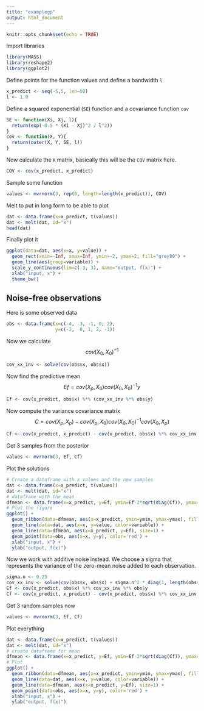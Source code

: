 ```yaml
---
title: "examplegp"
output: html_document
---
```


```r
knitr::opts_chunk$set(echo = TRUE)
```
Import libraries
```r
library(MASS)
library(reshape2)
library(ggplot2)
```

Define points for the function values and define a bandwidth `l`
```r
x_predict <- seq(-5,5, len=50)
l <- 1.0
```
Define a squared exponential (`SE`) function and a covariance function `cov`
```r
SE <- function(Xi, Xj, l){
  return(exp(-0.5 * (Xi - Xj)^2 / l^2))
}
cov <- function(X, Y){
  return(outer(X, Y, SE, l))
}
```
Now calculate the `K` matrix, basically this will be the `COV` matrix here. 
```r
COV <- cov(x_predict, x_predict)
```
Sample some function
```r
values <- mvrnorm(3, rep(0, length=length(x_predict)), COV)
```
Melt to put in long form to be able to plot
```r
dat <- data.frame(x=x_predict, t(values))
dat <- melt(dat, id="x")
head(dat)
```
Finally plot it
```r
ggplot(data=dat, aes(x=x, y=value)) +
  geom_rect(xmin=-Inf, xmax=Inf, ymin=-2, ymax=2, fill="grey80") + 
  geom_line(aes(group=variable)) + 
  scale_y_continuous(lim=c(-3, 3), name="output, f(x)") + 
  xlab("input, x") + 
  theme_bw()
```

## Noise-free observations
Here is some observed data
```r
obs <- data.frame(x=c(-4, -3, -1, 0, 2),
                  y=c(-2,  0, 1, 2, -1))
```
Now we calculate
$$
cov(X_0, X_0)^{-1}
$$
```r
cov_xx_inv <- solve(cov(obs$x, obs$x))
```
Now find the predictive mean
$$
Ef = cov(X_p, X_0)cov(X_0, X_0)^{-1}y
$$

```r
Ef <- cov(x_predict, obs$x) %*% (cov_xx_inv %*% obs$y)
```

Now compute the variance covariance matrix
$$
C = cov(X_p, X_p) - cov(X_p, X_0)cov(X_0, X_0)^{-1}cov(X_0, X_p)
$$
```r
Cf <- cov(x_predict, x_predict) - cov(x_predict, obs$x) %*% cov_xx_inv %*% cov(obs$x, x_predict)
```

Get $3$ samples from the posterior
```r
values <- mvrnorm(3, Ef, Cf)
```


Plot the solutions
```r
# Create a dataframe with x values and the new samples
dat <- data.frame(x=x_predict, t(values))
dat <- melt(dat, id="x")
# dataframe with the mean
dfmean <- data.frame(x=x_predict, y=Ef, ymin=Ef-2*sqrt(diag(Cf)), ymax=Ef+2*sqrt(diag(Cf)))
# Plot the figure
ggplot() + 
  geom_ribbon(data=dfmean, aes(x=x_predict, ymin=ymin, ymax=ymax), fill="grey80") +
  geom_line(data=dat, aes(x=x, y=value, color=variable)) + 
  geom_line(data=dfmean, aes(x=x_predict, y=Ef), size=1) + 
  geom_point(data=obs, aes(x=x, y=y), color='red') + 
  xlab("input, x") + 
  ylab("output, f(x)")
```


Now we work with additive noise instead. We choose a sigma that represents the variance of the zero-mean noise added to each observation.

```r
sigma.n <- 0.25
cov_xx_inv <- solve(cov(obs$x, obs$x) + sigma.n^2 * diag(1, length(obs$x)))
Ef <- cov(x_predict, obs$x) %*% cov_xx_inv %*% obs$y
Cf <- cov(x_predict, x_predict) - cov(x_predict, obs$x) %*% cov_xx_inv %*% cov(obs$x, x_predict)
```

Get $3$ random samples now

```r
values <- mvrnorm(3, Ef, Cf)
```

Plot everything
```r
dat <- data.frame(x=x_predict, t(values))
dat <- melt(dat, id="x")
# create dataframe for mean
dfmean <- data.frame(x=x_predict, y=Ef, ymin=Ef-2*sqrt(diag(Cf)), ymax=Ef+2*sqrt(diag(Cf)))
# Plot
ggplot() + 
  geom_ribbon(data=dfmean, aes(x=x_predict, ymin=ymin, ymax=ymax), fill="grey80") + 
  geom_line(data=dat, aes(x=x, y=value, color=variable)) +
  geom_line(data=dfmean, aes(x=x_predict, y=Ef), size=1) + 
  geom_point(data=obs, aes(x=x, y=y), color='red') + 
  xlab("input, x") + 
  ylab("output, f(x)")
```

















